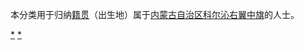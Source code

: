 {{Catnav|頁面分類|各種主題的頁面分類|依中国各省来作的分类|各地中国人|内蒙古人|兴安人}}
{{Catnav|頁面分類|人物|各國人物|中国人|各地中国人|内蒙古人|兴安人}}

本分类用于归纳[[籍贯|籍贯]]（出生地）属于[[内蒙古自治区|内蒙古自治区]][[科尔沁右翼中旗|科尔沁右翼中旗]]的人士。

[[Category:兴安盟人|*]]
[[Category:科尔沁右翼中旗|*]]